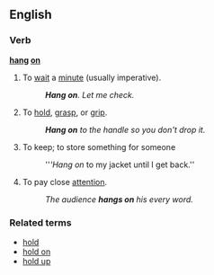 ==English==

===Verb===
'''[[hang]] [[on]]'''
# {{idiom}} To [[wait]] a [[minute]] (usually imperative).
#: '''''Hang on'''. Let me check.''
# To [[hold]], [[grasp]], or [[grip]].
#: '''''Hang on''' to the handle so you don't drop it.''
# {{idiom}} To keep; to store something for someone
#: '''''Hang on'' to my jacket until I get back.''
# {{idiom}} To pay close [[attention]].
#: ''The audience '''hangs on''' his every word.''

===Related terms===
*[[hold]]
*[[hold on]]
*[[hold up]]